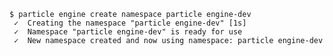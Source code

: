 ```console
$ particle engine create namespace particle engine-dev
 ✓  Creating the namespace "particle engine-dev" [1s]
 ✓  Namespace "particle engine-dev" is ready for use
 ✓  New namespace created and now using namespace: particle engine-dev
 ```